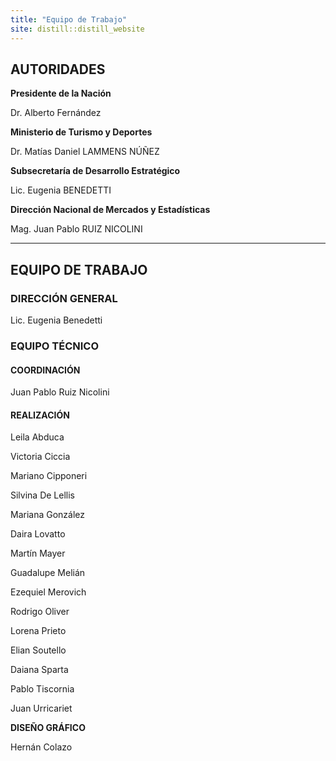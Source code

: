 ```yaml
---
title: "Equipo de Trabajo"
site: distill::distill_website
---
```



## AUTORIDADES

**Presidente de la Nación** 

Dr. Alberto Fernández

**Ministerio de Turismo y Deportes**

Dr. Matías Daniel LAMMENS NÚÑEZ

**Subsecretaría de Desarrollo Estratégico**

Lic. Eugenia BENEDETTI

**Dirección Nacional de Mercados y Estadísticas**

Mag. Juan Pablo RUIZ NICOLINI


---

## EQUIPO DE TRABAJO

### DIRECCIÓN GENERAL

Lic. Eugenia Benedetti

### EQUIPO TÉCNICO

#### COORDINACIÓN

Juan Pablo Ruiz Nicolini




#### REALIZACIÓN

Leila Abduca

Victoria Ciccia

Mariano Cipponeri

Silvina De Lellis

Mariana González

Daira Lovatto

Martín Mayer

Guadalupe Melián

Ezequiel Merovich

Rodrigo Oliver

Lorena Prieto

Elian Soutello

Daiana Sparta

Pablo Tiscornia

Juan Urricariet


**DISEÑO GRÁFICO**

Hernán Colazo
